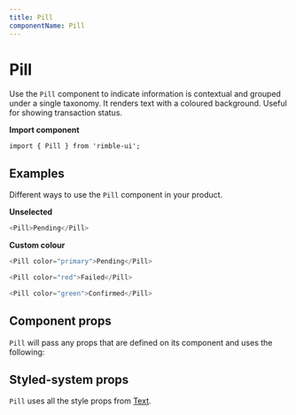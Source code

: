 ```yaml
---
title: Pill
componentName: Pill
---
```



# Pill

Use the `Pill` component to indicate information is contextual and grouped under a single taxonomy. It renders text with a coloured background. Useful for showing transaction status.

**Import component**

```
import { Pill } from 'rimble-ui';
```

## Examples

Different ways to use the `Pill` component in your product.

**Unselected**

```js is=react-live
<Pill>Pending</Pill>
```

**Custom colour**

```js is=react-live
<Pill color="primary">Pending</Pill>
```

```js is=react-live
<Pill color="red">Failed</Pill>
```

```js is=react-live
<Pill color="green">Confirmed</Pill>
```

## Component props

`Pill` will pass any props that are defined on its component and uses the following:

## Styled-system props

`Pill` uses all the style props from [Text](/components/rimble-ui/Text).
